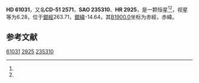 {{Starbox begin
| name = HD 61031
}}
{{Starbox observe
| epoch = [[J2000.0|J2000.0]]
| constell = {{星座名待查}}<ref name=SIMBAD>{{cite web
 | url=http://simbad.u-strasbg.fr/simbad/sim-id?Ident=HR+2925
 | title=Pulsating variable Star
 | publisher=Centre de Données astronomiques de Strasbourg
 | work=SIMBAD
 | accessdate=2012-07-13
 | archive-date=2016-03-16
 | archive-url=https://web.archive.org/web/20160316205257/http://simbad.u-strasbg.fr/simbad/sim-id?Ident=HR+2925
 | dead-url=no
 }}</ref><ref name=DATA>{{cite web
 | url=http://vizier.u-strasbg.fr/viz-bin/VizieR-5?-out.add=.&-source=5050&-corr=PK=HR&-out.max=9999&HR=2925
 | title=VizieR Detailed Page
 | accessdate=2012-07-13
 | archive-date=2016-03-05
 | archive-url=https://web.archive.org/web/20160305044943/http://vizier.u-strasbg.fr/viz-bin/VizieR-5?-out.add=.&-source=5050&-corr=PK=HR&-out.max=9999&HR=2925
 | dead-url=no
 }}</ref>
| 星官 = 
| ra = {{RA|7|34|39.5}}<ref name=SIMBAD /><ref name=DATA />
| dec = {{DEC|-51|28|29}}<ref name=SIMBAD /><ref name=DATA />
| appmag_v = 6.28<ref name=SIMBAD /><ref name=DATA />
}}
{{Starbox character
| class = A1III-IV<ref name=SIMBAD /><ref name=DATA />
| b-v = 0.08<ref name=SIMBAD /><ref name=DATA />
| u-b = <ref name=SIMBAD /><ref name=DATA />
| r-i = <ref name=SIMBAD /><ref name=DATA />
| variable = 
}}
{{Starbox astrometry
| radial_v = 
| prop_mo_ra = 28
| parallax = 
| p_error = 
}}
{{Starbox catalog
| names =CD-51 2571，[[SAO星表|SAO]] 235310，[[HD星表|HD]] 61031，[[HR星表|HR]] 2925}}
{{Starbox reference |Simbad=HR+2925}}
{{Starbox end}}

'''HD 61031'''，又名'''CD-51 2571'''，'''SAO 235310'''、'''HR 2925'''，是一颗恒星<ref name=SIMBAD /><ref name=DATA />，视星等为6.28，位于[[銀道座標系|銀經]]263.71，[[銀道座標系|銀緯]]-14.64，其[[B1900.0|B1900.0]]坐标为赤經{{RA|7|32|5.8}}，赤緯{{DEC|-51|-14.64|15}}。

== 参考文献 ==
{{reflist}}

{{star-stub}}

[[Category:HD和HDE天體|61031]]
[[Category:HR天體|2925]]
[[Category:SAO天體|235310]]